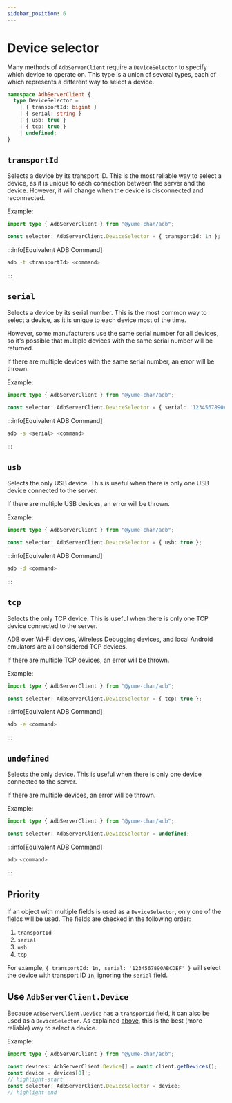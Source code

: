 ---
sidebar_position: 6
---

# Device selector

Many methods of `AdbServerClient` require a `DeviceSelector` to specify which device to operate on. This type is a union of several types, each of which represents a different way to select a device.

```ts showLineNumbers
namespace AdbServerClient {
  type DeviceSelector =
    | { transportId: bigint }
    | { serial: string }
    | { usb: true }
    | { tcp: true }
    | undefined;
}
```

## `transportId`

Selects a device by its transport ID. This is the most reliable way to select a device, as it is unique to each connection between the server and the device. However, it will change when the device is disconnected and reconnected.

Example:

```ts transpile
import type { AdbServerClient } from "@yume-chan/adb";

const selector: AdbServerClient.DeviceSelector = { transportId: 1n };
```

:::info[Equivalent ADB Command]

```sh
adb -t <transportId> <command>
```

:::

## `serial`

Selects a device by its serial number. This is the most common way to select a device, as it is unique to each device most of the time.

However, some manufacturers use the same serial number for all devices, so it's possible that multiple devices with the same serial number will be returned.

If there are multiple devices with the same serial number, an error will be thrown.

Example:

```ts transpile
import type { AdbServerClient } from "@yume-chan/adb";

const selector: AdbServerClient.DeviceSelector = { serial: '1234567890ABCDEF' };
```

:::info[Equivalent ADB Command]

```sh
adb -s <serial> <command>
```

:::

## `usb`

Selects the only USB device. This is useful when there is only one USB device connected to the server.

If there are multiple USB devices, an error will be thrown.

Example:

```ts transpile
import type { AdbServerClient } from "@yume-chan/adb";

const selector: AdbServerClient.DeviceSelector = { usb: true };
```

:::info[Equivalent ADB Command]

```sh
adb -d <command>
```

:::

## `tcp`

Selects the only TCP device. This is useful when there is only one TCP device connected to the server.

ADB over Wi-Fi devices, Wireless Debugging devices, and local Android emulators are all considered TCP devices.

If there are multiple TCP devices, an error will be thrown.

Example:

```ts transpile
import type { AdbServerClient } from "@yume-chan/adb";

const selector: AdbServerClient.DeviceSelector = { tcp: true };
```

:::info[Equivalent ADB Command]

```sh
adb -e <command>
```

:::

## `undefined`

Selects the only device. This is useful when there is only one device connected to the server.

If there are multiple devices, an error will be thrown.

Example:

```ts transpile
import type { AdbServerClient } from "@yume-chan/adb";

const selector: AdbServerClient.DeviceSelector = undefined;
```

:::info[Equivalent ADB Command]

```sh
adb <command>
```

:::

## Priority

If an object with multiple fields is used as a `DeviceSelector`, only one of the fields will be used. The fields are checked in the following order:

1. `transportId`
2. `serial`
3. `usb`
4. `tcp`

For example, `{ transportId: 1n, serial: '1234567890ABCDEF' }` will select the device with transport ID `1n`, ignoring the `serial` field.

## Use `AdbServerClient.Device`

Because `AdbServerClient.Device` has a `transportId` field, it can also be used as a `DeviceSelector`. As explained [above](#transportid), this is the best (more reliable) way to select a device.

Example:

```ts transpile
import type { AdbServerClient } from "@yume-chan/adb";

const devices: AdbServerClient.Device[] = await client.getDevices();
const device = devices[0]!;
// highlight-start
const selector: AdbServerClient.DeviceSelector = device;
// highlight-end
```
